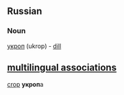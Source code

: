 ==Russian==

===Noun===
[[:ru:укроп|укроп]] (ukrop) - [[dill]]

==[[multilingual associations]]==
[[crop]] '''укроп'''а